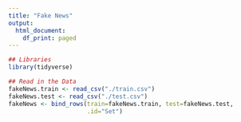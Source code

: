 ```yaml
---
title: "Fake News"
output:
  html_document:
    df_print: paged
---
```


```r
## Libraries
library(tidyverse)

## Read in the Data
fakeNews.train <- read_csv("./train.csv")
fakeNews.test <- read_csv("./test.csv")
fakeNews <- bind_rows(train=fakeNews.train, test=fakeNews.test,
                      .id="Set")
```

